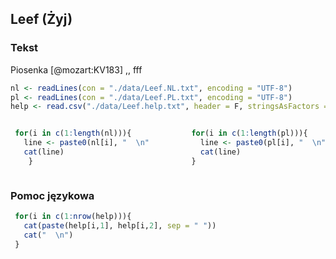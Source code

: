 ## Leef (Żyj)

### Tekst

Piosenka  [@mozart:KV183] ,, fff 

```r
nl <- readLines(con = "./data/Leef.NL.txt", encoding = "UTF-8")
pl <- readLines(con = "./data/Leef.PL.txt", encoding = "UTF-8")
help <- read.csv("./data/Leef.help.txt", header = F, stringsAsFactors = F, encoding = "UTF-8")
```



:::::: {.columns}

::: {.column width="48%" data-latex="{0.48\textwidth}"}

```r
 for(i in c(1:length(nl))){
   line <- paste0(nl[i], "  \n") 
   cat(line)
    }
```

:::

::: {.column width="4%" data-latex="{0.04\textwidth}"}
\ 
<!-- an empty Div (with a white space), serving as
a column separator -->
:::

::: {.column width="48%" data-latex="{0.48\textwidth}"}

```r
 for(i in c(1:length(pl))){
   line <- paste0(pl[i], "  \n") 
   cat(line)
 }
```
 
:::
::::::

### Pomoc językowa


```r
 for(i in c(1:nrow(help))){
   cat(paste(help[i,1], help[i,2], sep = " "))
   cat("  \n")
 }
```
